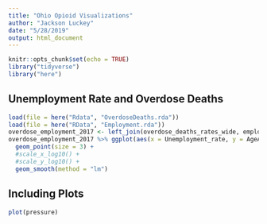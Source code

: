 ```yaml
---
title: "Ohio Opioid Visualizations"
author: "Jackson Luckey"
date: "5/28/2019"
output: html_document
---
```


```r
knitr::opts_chunk$set(echo = TRUE)
library("tidyverse")
library("here")
```

## Unemployment Rate and Overdose Deaths

```r
load(file = here("Rdata", "OverdoseDeaths.rda"))
load(file = here("RData", "Employment.rda"))
overdose_employment_2017 <- left_join(overdose_deaths_rates_wide, employment_2017, by = "County")
overdose_employment_2017 %>% ggplot(aes(x = Unemployment_rate, y = AgeAdjustedRate, colour = Median_Household_Income)) +
  geom_point(size = 3) +
  #scale_x_log10() +
  #scale_y_log10() +
  geom_smooth(method = "lm")
```

## Including Plots

```r
plot(pressure)
```